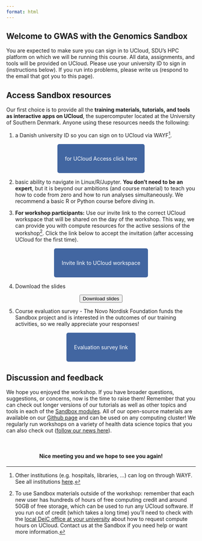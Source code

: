 ```yaml
---
format: html
---
```


:::{.hero-banner}
# Welcome to GWAS with the Genomics Sandbox 
:::

:::{.callout-warning title="Required preparation"}
You are expected to make sure you can sign in to UCloud, SDU's HPC platform on which we will be running this course. All data, assignments, and tools will be provided on UCloud. Please use your university ID to sign in (instructions below). If you run into problems, please write us (respond to the email that got you to this page).

:::

## Access Sandbox resources

Our first choice is to provide all the **training materials, tutorials, and tools as interactive apps on UCloud**, the supercomputer located at the University of Southern Denmark. Anyone using these resources needs the following:

 1. a Danish university ID so you can sign on to UCloud via WAYF^[Other institutions (e.g. hospitals, libraries, ...) can log on through WAYF. See all institutions [here](https://www.wayf.dk/da/institutioner-i-wayf).]. 

&nbsp;

 <p align="center">
  <a href="https://cloud.sdu.dk" style="background-color: #4266A1; color: #FFFFFF; padding: 30px 20px; text-decoration: none; border-radius: 5px;">
    for UCloud Access
    click here
  </a>
</p>

&nbsp;

 2. basic ability to navigate in Linux/R/Jupyter. **You don't need to be an expert**, but it is beyond our ambitions (and course material) to teach you how to code from zero and how to run analyses simultaneously. We recommend a basic R or Python course before diving in.

 3. **For workshop participants:** Use our invite link to the correct UCloud workspace that will be shared on the day of the workshop. This way, we can provide you with compute resources for the active sessions of the workshop^[To use Sandbox materials outside of the workshop: remember that each new user has hundreds of hours of free computing credit and around 50GB of free storage, which can be used to run any UCloud software. If you run out of credit (which takes a long time) you'll need to check with the [local DeiC office at your university](https://www.deic.dk/en/Front-Office) about how to request compute hours on UCloud. Contact us at the Sandbox if you need help or want more information.]. Click the link below to accept the invitation (after accessing UCloud for the first time).

 &nbsp;

 <p align="center">
  <a href="https://cloud.sdu.dk/app/projects/invite/1e652641-3d29-47dc-bc7f-78dda1e5e3dd" style="background-color: #4266A1; color: #FFFFFF; padding: 30px 20px; text-decoration: none; border-radius: 5px;">
    Invite link to
    UCloud workspace
  </a>
</p>

&nbsp;

4. Download the slides

 <p align="center">
  <a href="./GwasSandbox_slides.zip" download="GwasSandbox_slides.zip">
    <button class="btn small-button">Download slides</button>
  </a>
</p>

5. Course evaluation survey - The Novo Nordisk Foundation funds the Sandbox project and is interested in the outcomes of our training activities, so we really appreciate your responses!

 &nbsp;

<p align="center">
  <a href="https://forms.office.com/e/rLyWSiS46k" 
  style="background-color: #4266A1; color: #FFFFFF; padding: 30px 20px; text-decoration: none; border-radius: 5px;">
    Evaluation survey link
  </a>
</p>

&nbsp;


## Discussion and feedback

We hope you enjoyed the workshop. If you have broader questions, suggestions, or concerns, now is the time to raise them! Remember that you can check out longer versions of our tutorials as well as other topics and tools in each of the [Sandbox modules](https://hds-sandbox.github.io/modules/). All of our open-source materials are available on our [Github page](https://github.com/hds-sandbox) and can be used on any computing cluster! We regularly run workshops on a variety of health data science topics that you can also check out ([follow our news here](https://hds-sandbox.github.io/news.html)).

&nbsp;

:::{.callout-note  appearance="simple" icon=false} 
<h4 align=center>Nice meeting you and we hope to see you again!</h4> 
::: 